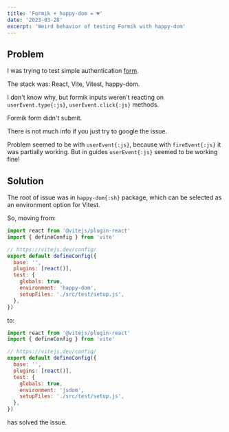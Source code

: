 ```yaml
---
title: 'Formik + happy-dom = 💔'
date: '2023-03-28'
excerpt: 'Weird behavior of testing Formik with happy-dom'
---
```


## Problem

I was trying to test simple authentication [form](https://github.com/tatarianBarbarian/fancy-auth).

The stack was: React, Vite, Vitest, happy-dom.

I don't know why, but formik inputs weren't reacting on `userEvent.type{:js}`, `userEvent.click{:js}` methods.

Formik form didn't submit.

There is not much info if you just try to google the issue.

Problem seemed to be with `userEvent{:js}`, because with `fireEvent{:js}` it was partially working.
But in guides `userEvent{:js}` seemed to be working fine!

## Solution

The root of issue was in `happy-dom{:sh}` package, which can be selected as an environment option for Vitest.

So, moving from:

```js
import react from '@vitejs/plugin-react'
import { defineConfig } from 'vite'

// https://vitejs.dev/config/
export default defineConfig({
  base: '',
  plugins: [react()],
  test: {
    globals: true,
    environment: 'happy-dom',
    setupFiles: './src/test/setup.js',
  },
})
```

to:

```js
import react from '@vitejs/plugin-react'
import { defineConfig } from 'vite'

// https://vitejs.dev/config/
export default defineConfig({
  base: '',
  plugins: [react()],
  test: {
    globals: true,
    environment: 'jsdom',
    setupFiles: './src/test/setup.js',
  },
})
```

has solved the issue.
